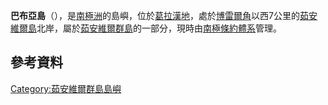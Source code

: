 {{coord|63|7|S|55|57|W|display=title}}
{{not|新几内亚岛}}
'''巴布亞島'''（{{lang-en|Papua Island}}），是[[南極洲|南極洲]]的島嶼，位於[[葛拉漢地|葛拉漢地]]，處於[[博雷爾角|博雷爾角]]以西7公里的[[茹安維爾島|茹安維爾島]]北岸，屬於[[茹安維爾群島|茹安維爾群島]]的一部分，現時由[[南極條約體系|南極條約體系]]管理。

==參考資料==
{{usgs-gazetteer}}

{{DEFAULTSORT:Papua Island}}
[[Category:茹安維爾群島島嶼|Category:茹安維爾群島島嶼]]

{{JoinvilleIsland-geo-stub}}